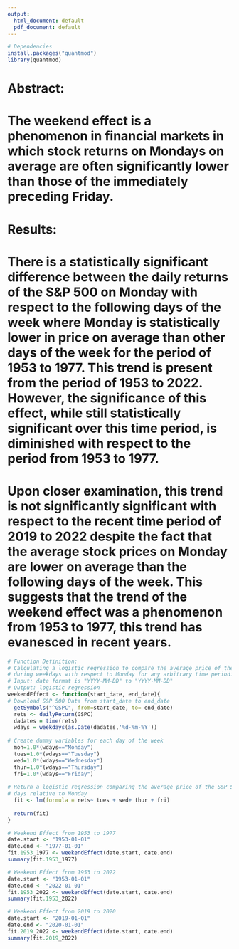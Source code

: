 ```yaml
---
output:
  html_document: default
  pdf_document: default
---
```

```r
# Dependencies
install.packages("quantmod")
library(quantmod)
```

# Abstract:
# The weekend effect is a phenomenon in financial markets in which stock returns on Mondays on average are often significantly lower than those of the immediately preceding Friday.

# Results:

# There is a statistically significant difference between the daily returns of the S&P 500 on Monday with respect to the following days of the week where Monday is statistically lower in price on average than other days of the week for the period of 1953 to 1977. This trend is present from the period of 1953 to 2022. However, the significance of this effect, while still statistically significant over this time period, is diminished with respect to the period from 1953 to 1977.

# Upon closer examination, this trend is not significantly significant with respect to the recent time period of 2019 to 2022 despite the fact that the average stock prices on Monday are lower on average than the following days of the week. This suggests that the trend of the weekend effect was a phenomenon from 1953 to 1977, this trend has evanesced in recent years.

```r
# Function Definition:
# Calculating a logistic regression to compare the average price of the S&P 500
# during weekdays with respect to Monday for any arbitrary time period.
# Input: date format is "YYYY-MM-DD" to "YYYY-MM-DD"
# Output: logistic regression
weekendEffect <- function(start_date, end_date){
# Download S&P 500 Data from start_date to end_date
  getSymbols("^GSPC", from=start_date, to= end_date)
  rets <- dailyReturn(GSPC)
  dadates = time(rets)
  wdays = weekdays(as.Date(dadates,'%d-%m-%Y'))
  
# Create dummy variables for each day of the week
  mon=1.0*(wdays=="Monday")
  tues=1.0*(wdays=="Tuesday")
  wed=1.0*(wdays=="Wednesday")
  thur=1.0*(wdays=="Thursday")
  fri=1.0*(wdays=="Friday")
  
# Return a logistic regression comparing the average price of the S&P 500 for 
# days relative to Monday
  fit <- lm(formula = rets~ tues + wed+ thur + fri)
  
  return(fit)
}
```

```r
# Weekend Effect from 1953 to 1977
date.start <- "1953-01-01"
date.end <- "1977-01-01"
fit.1953_1977 <- weekendEffect(date.start, date.end)
summary(fit.1953_1977)
```

```r
# Weekend Effect from 1953 to 2022
date.start <- "1953-01-01"
date.end <- "2022-01-01"
fit.1953_2022 <- weekendEffect(date.start, date.end)
summary(fit.1953_2022)
```

```r
# Weekend Effect from 2019 to 2020
date.start <- "2019-01-01"
date.end <- "2020-01-01"
fit.2019_2022 <- weekendEffect(date.start, date.end)
summary(fit.2019_2022)
```

